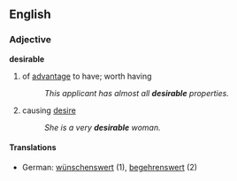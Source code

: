 ==English==
===Adjective===
'''desirable'''
# of [[advantage]] to have; worth having
#:''This applicant has almost all '''desirable''' properties.''
# causing [[desire]]
#:''She is a very '''desirable''' woman.''
====Translations====
*German: [[wünschenswert]] (1), [[begehrenswert]] (2)